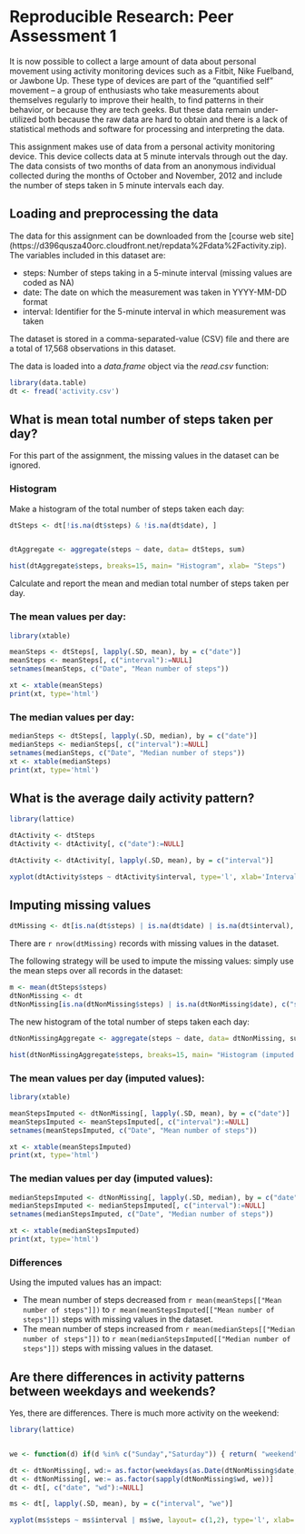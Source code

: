 # Reproducible Research: Peer Assessment 1

It is now possible to collect a large amount of data about personal movement using activity monitoring devices such as a Fitbit, Nike Fuelband, or Jawbone Up. These type of devices are part of the “quantified self” movement – a group of enthusiasts who take measurements about themselves regularly to improve their health, to find patterns in their behavior, or because they are tech geeks. But these data remain under-utilized both because the raw data are hard to obtain and there is a lack of statistical methods and software for processing and interpreting the data.

This assignment makes use of data from a personal activity monitoring device. This device collects data at 5 minute intervals through out the day. The data consists of two months of data from an anonymous individual collected during the months of October and November, 2012 and include the number of steps taken in 5 minute intervals each day.


## Loading and preprocessing the data

The data for this assignment can be downloaded from the [course web site]
(https://d396qusza40orc.cloudfront.net/repdata%2Fdata%2Factivity.zip). 
The variables included in this dataset are:

* steps: Number of steps taking in a 5-minute interval (missing values are coded as NA)
* date: The date on which the measurement was taken in YYYY-MM-DD format
* interval: Identifier for the 5-minute interval in which measurement was taken

The dataset is stored in a comma-separated-value (CSV) file and there are a total
of 17,568 observations in this dataset. 

The data is loaded into a *data.frame* object via the *read.csv* function:
```{r, echo=TRUE}
library(data.table)
dt <- fread('activity.csv')
```


## What is mean total number of steps taken per day?

For this part of the assignment, the missing values in the dataset can be ignored.

### Histogram

Make a histogram of the total number of steps taken each day:

```{r, echo=TRUE}
dtSteps <- dt[!is.na(dt$steps) & !is.na(dt$date), ]


dtAggregate <- aggregate(steps ~ date, data= dtSteps, sum)

hist(dtAggregate$steps, breaks=15, main= "Histogram", xlab= "Steps")
```

Calculate and report the mean and median total number of steps taken per day.

### The mean values per day: 

```{r, echo=TRUE, results='asis'}
library(xtable)

meanSteps <- dtSteps[, lapply(.SD, mean), by = c("date")]
meanSteps <- meanSteps[, c("interval"):=NULL]
setnames(meanSteps, c("Date", "Mean number of steps"))

xt <- xtable(meanSteps)
print(xt, type='html')
```

### The median values per day: 

```{r, echo=TRUE, results='asis'}
medianSteps <- dtSteps[, lapply(.SD, median), by = c("date")]
medianSteps <- medianSteps[, c("interval"):=NULL]
setnames(medianSteps, c("Date", "Median number of steps"))
xt <- xtable(medianSteps)
print(xt, type='html')
```


## What is the average daily activity pattern?

```{r, echo=TRUE}
library(lattice)

dtActivity <- dtSteps
dtActivity <- dtActivity[, c("date"):=NULL]

dtActivity <- dtActivity[, lapply(.SD, mean), by = c("interval")]

xyplot(dtActivity$steps ~ dtActivity$interval, type='l', xlab='Interval', ylab='Number of steps')
```


## Imputing missing values

```{r, echo=TRUE}
dtMissing <- dt[is.na(dt$steps) | is.na(dt$date) | is.na(dt$interval), ]
```

There are `r nrow(dtMissing)` records with missing values in the dataset.

The following strategy will be used to impute the missing values: simply use the
mean steps over all records in the dataset:

```{r, echo=TRUE}
m <- mean(dtSteps$steps)
dtNonMissing <- dt
dtNonMissing[is.na(dtNonMissing$steps) | is.na(dtNonMissing$date), c("steps")] <- as.integer(m)
```

The new histogram of the total number of steps taken each day:

```{r, echo=TRUE}
dtNonMissingAggregate <- aggregate(steps ~ date, data= dtNonMissing, sum)

hist(dtNonMissingAggregate$steps, breaks=15, main= "Histogram (imputed values)", xlab= "Steps")
```

### The mean values per day  (imputed values): 

```{r, echo=TRUE, results='asis'}
library(xtable)

meanStepsImputed <- dtNonMissing[, lapply(.SD, mean), by = c("date")]
meanStepsImputed <- meanStepsImputed[, c("interval"):=NULL]
setnames(meanStepsImputed, c("Date", "Mean number of steps"))

xt <- xtable(meanStepsImputed)
print(xt, type='html')
```

### The median values per day (imputed values): 

```{r, echo=TRUE, results='asis'}
medianStepsImputed <- dtNonMissing[, lapply(.SD, median), by = c("date")]
medianStepsImputed <- medianStepsImputed[, c("interval"):=NULL]
setnames(medianStepsImputed, c("Date", "Median number of steps"))

xt <- xtable(medianStepsImputed)
print(xt, type='html')
```

### Differences

Using the imputed values has an impact: 

* The mean number of steps decreased from
`r mean(meanSteps[["Mean number of steps"]])` to `r mean(meanStepsImputed[["Mean number of steps"]])` steps with missing values in the dataset. 
* The mean number of steps increased from
`r mean(medianSteps[["Median number of steps"]])` to `r mean(medianStepsImputed[["Median number of steps"]])` steps with missing values in the dataset. 

## Are there differences in activity patterns between weekdays and weekends?


Yes, there are differences. There is much more activity on the weekend:

```{r, echo=TRUE}
library(lattice)


we <- function(d) if(d %in% c("Sunday","Saturday")) { return( "weekend") } else {return ("weekday")}

dt <- dtNonMissing[, wd:= as.factor(weekdays(as.Date(dtNonMissing$date, format="%Y-%m-%d"))) ]
dt <- dtNonMissing[, we:= as.factor(sapply(dtNonMissing$wd, we))]
dt <- dt[, c("date", "wd"):=NULL]

ms <- dt[, lapply(.SD, mean), by = c("interval", "we")]

xyplot(ms$steps ~ ms$interval | ms$we, layout= c(1,2), type='l', xlab='Interval', ylab='Number of steps')
```